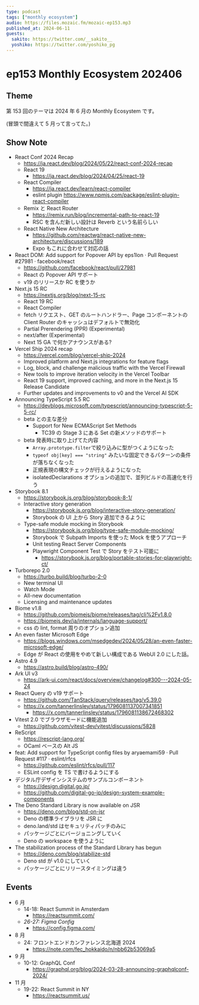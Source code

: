 ```yaml
---
type: podcast
tags: ["monthly ecosystem"]
audio: https://files.mozaic.fm/mozaic-ep153.mp3
published_at: 2024-06-11
guests:
  sakito: https://twitter.com/__sakito__
  yoshiko: https://twitter.com/yoshiko_pg
---
```


# ep153 Monthly Ecosystem 202406

## Theme

第 153 回のテーマは 2024 年 6 月の Monthly Ecosystem です。

(冒頭で間違えて 5 月って言ってた。)

## Show Note

- React Conf 2024 Recap
  - https://ja.react.dev/blog/2024/05/22/react-conf-2024-recap
  - React 19
    - https://ja.react.dev/blog/2024/04/25/react-19
  - React Compiler
    - https://ja.react.dev/learn/react-compiler
    - eslint plugin https://www.npmjs.com/package/eslint-plugin-react-compiler
  - Remix と React Router
    - https://remix.run/blog/incremental-path-to-react-19
    - RSC を含んだ新しい設計は Reverb という名前らしい
  - React Native New Architecture
    - https://github.com/reactwg/react-native-new-architecture/discussions/189
    - Expo もこれに合わせて対応の話
- React DOM: Add support for Popover API by eps1lon · Pull Request #27981 · facebook/react
  - https://github.com/facebook/react/pull/27981
  - React の Popover API サポート
  - v19 のリリースか RC を使うか
- Next.js 15 RC
  - https://nextjs.org/blog/next-15-rc
  - React 19 RC
  - React Compiler
  - fetch リクエスト、GET のルートハンドラー、Page コンポーネントの Client Router のキャッシュはデフォルトで無効化
  - Partial Prerendering (PPR) (Experimental)
  - next/after (Experimental)
  - Next 15 GA で何かアナウンスがある?
- Vercel Ship 2024 recap
  - https://vercel.com/blog/vercel-ship-2024
  - Improved platform and Next.js integrations for feature flags
  - Log, block, and challenge malicious traffic with the Vercel Firewall
  - New tools to improve iteration velocity in the Vercel Toolbar
  - React 19 support, improved caching, and more in the Next.js 15 Release Candidate
  - Further updates and improvements to v0 and the Vercel AI SDK
- Announcing TypeScript 5.5 RC
  - https://devblogs.microsoft.com/typescript/announcing-typescript-5-5-rc/
  - beta との主な差分
    - Support for New ECMAScript Set Methods
      - TC39 の Stage 3 にある Set の新メソッドのサポート
  - beta 発表時に取り上げてた内容
    - `Array.prototype.filter`で絞り込みに型がつくようになった
    - `typeof obj[key] === "string"` みたいな固定できるパターンの条件が落ちなくなった
    - 正規表現の構文チェックが行えるようになった
    - isolatedDeclarations オプションの追加で、並列ビルドの高速化を行う
- Storybook 8.1
  - https://storybook.js.org/blog/storybook-8-1/
  - Interactive story generation
    - https://storybook.js.org/blog/interactive-story-generation/
    - Storybook の UI 上から Story 追加できるように
  - Type-safe module mocking in Storybook
    - https://storybook.js.org/blog/type-safe-module-mocking/
    - Storybook で Subpath Imports を使った Mock を使うアプローチ
    - Unit testing React Server Components
    - Playwright Component Test で Story をテスト可能に
      - https://storybook.js.org/blog/portable-stories-for-playwright-ct/
- Turborepo 2.0
  - https://turbo.build/blog/turbo-2-0
  - New terminal UI
  - Watch Mode
  - All-new documentation
  - Licensing and maintenance updates
- Biome v1.8
  - https://github.com/biomejs/biome/releases/tag/cli%2Fv1.8.0
  - https://biomejs.dev/ja/internals/language-support/
  - css の lint, format 周りのオプション追加
- An even faster Microsoft Edge
  - https://blogs.windows.com/msedgedev/2024/05/28/an-even-faster-microsoft-edge/
  - Edge が React の使用をやめて新しい構成である WebUI 2.0 にした話。
- Astro 4.9
  - https://astro.build/blog/astro-490/
- Ark UI v3
  - https://ark-ui.com/react/docs/overview/changelog#300---2024-05-24
- React Query の v19 サポート
  - https://github.com/TanStack/query/releases/tag/v5.39.0
  - https://x.com/tannerlinsley/status/1796081137007341851
    - https://x.com/tannerlinsley/status/1796081138672468302
- Vitest 2.0 でブラウザモードに機能追加
  - https://github.com/vitest-dev/vitest/discussions/5828
- ReScript
  - https://rescript-lang.org/
  - OCaml ベースの Alt JS
- feat: Add support for TypeScript config files by aryaemami59 · Pull Request #117 · eslint/rfcs
  - https://github.com/eslint/rfcs/pull/117
  - ESLint config を TS で書けるようにする
- デジタル庁デザインシステムのサンプルコンポーネント
  - https://design.digital.go.jp/
  - https://github.com/digital-go-jp/design-system-example-components
- The Deno Standard Library is now available on JSR
  - https://deno.com/blog/std-on-jsr
  - Deno の標準ライブラリを JSR に
  - deno.land/std はセキュリティパッチのみに
  - パッケージごとにバージョニングしていく
  - Deno の workspace を使うように
- The stabilization process of the Standard Library has begun
  - https://deno.com/blog/stabilize-std
  - Deno std が v1.0 にしていく
  - パッケージごとにリリースタイミングは違う

## Events

- 6 月
  - 14-18: React Summit in Amsterdam
    - https://reactsummit.com/
  - _26-27: Figma Config_
    - https://config.figma.com/
- 8 月
  - 24: フロントエンドカンファレンス北海道 2024
    - https://note.com/fec_hokkaido/n/nbb62b53069a5
- 9 月
  - 10-12: GraphQL Conf
    - https://graphql.org/blog/2024-03-28-announcing-graphqlconf-2024/
- 11 月
  - 19-22: React Summit in NY
    - https://reactsummit.us/
